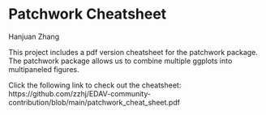 # Patchwork Cheatsheet

Hanjuan Zhang

This project includes a pdf version cheatsheet for the patchwork package. The patchwork package allows us to combine multiple ggplots into multipaneled figures.

Click the following link to check out the cheatsheet:
https://github.com/zzhj/EDAV-community-contribution/blob/main/patchwork_cheat_sheet.pdf
